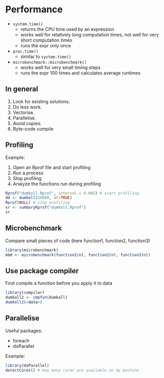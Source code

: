 # Performance

* `system.time()`
    - returns the CPU time used by an expression
    - works well for relatively long computation times, not well for very short computation times
    - runs the expr only once
* `proc.time()`
    - similar to `system.time()`
* `microbenchmark::microbenchmark()`
    - works well for very small timing steps
    - runs the expr 100 times and calculates average runtimes

## In general

1) Look for existing solutions.
2) Do less work.
3) Vectorise.
4) Parallelise.
5) Avoid copies.
6) Byte-code compile


## Profiling

Example:

1) Open an Rprof file and start profiling
2) Run a process
3) Stop profiling
4) Analyze the functions run during profiling

```r
Rprof("dumkoll.Rprof", interval = 0.005) # start profiling
dd <- dumkoll(50000, df=TRUE)
Rprof(NULL) # stop profiling
sr <- summaryRprof("dumkoll.Rprof")
sr
```



## Microbenchmark

Compare small pieces of code (here function1, function2, function3)

```r
library(microbenchmark)
mbd <- microbenchmark(function1(n), function2(n), function3(n))
```



## Use package compiler


First compile a function before you apply it to data

```r
library(compiler)
dumkoll2 <- cmpfun(dumkoll)
dumkoll2(<data>)
```



## Parallelise

Useful packages:

- foreach
- doParallel

Example:

```r
library(doParallel)
detectCores() # How many cores are available on my machine
```


